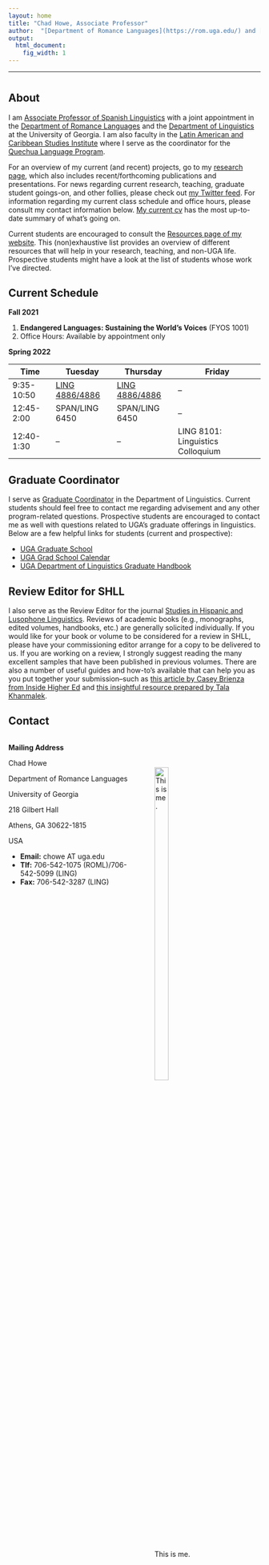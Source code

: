 ```yaml
---
layout: home
title: "Chad Howe, Associate Professor"
author:  "[Department of Romance Languages](https://rom.uga.edu/) and [Department of Linguistics](https://www.linguistics.uga.edu/) at [the University of Georgia](https://www.uga.edu/)"
output:
  html_document:
    fig_width: 1
---
```


----

# {.tabset}

## About

I am [Associate Professor of Spanish Linguistics](http://rom.uga.edu/directory/people/chad-howe) with a joint appointment in the [Department of Romance Languages](http://rom.uga.edu/) and the [Department of Linguistics](http://www.linguistics.uga.edu/) at the University of Georgia. I am also faculty in the [Latin American and Caribbean Studies Institute](http://lacs.franklin.uga.edu/) where I serve as the coordinator for the [Quechua Language Program](http://lacs.franklin.uga.edu/quechua-language).

For an overview of my current (and recent) projects, go to my [research page](research.html), which also includes recent/forthcoming publications and presentations. For news regarding current research, teaching, graduate student goings-on, and other follies, please check out [my Twitter feed](https://twitter.com/ChoweAthens). For information regarding my current class schedule and office hours, please consult my contact information below. [My current cv](https://drive.google.com/open?id=12AJlAyBTaXN46iEJOa2ko8zDzXhHKNwI) has the most up-to-date summary of what's going on.

Current students are encouraged to consult the [Resources page of my website](https://chadhoweuga.github.io/chowe/resources.html). This (non)exhaustive list provides an overview of different resources that will help in your research, teaching, and non-UGA life. Prospective students might have a look at the list of students whose work I've directed.


<!--
<style>
.column-left{
  float: left;
  width: 50%;
  text-align: left;
}
.column-right{
  float: right;
  width: 50%;
  text-align: left;
}
</style>

<div class="column-left">

I am [Associate Professor of Spanish Linguistics](http://rom.uga.edu/directory/people/chad-howe) with a joint appointment in the [Department of Romance Languages](http://rom.uga.edu/) and the [Department of Linguistics](http://www.linguistics.uga.edu/) at the University of Georgia. I am also faculty in the [Latin American and Caribbean Studies Institute](http://lacs.franklin.uga.edu/) where I serve as the coordinator for the [Quechua Language Program](http://lacs.franklin.uga.edu/quechua-language).

For an overview of my current (and recent) projects, go to my [research page](research.html), which also includes recent/forthcoming publications and presentations. For news regarding current research, teaching, graduate student goings-on, and other follies, please check out [my Twitter feed](https://twitter.com/ChoweAthens). For information regarding my current class schedule and office hours, please consult my contact information below. [My current cv](https://drive.google.com/open?id=12AJlAyBTaXN46iEJOa2ko8zDzXhHKNwI) has the most up-to-date summary of what's going on.

Current students are encouraged to consult the [Resources page of my website](https://chadhoweuga.github.io/chowe/resources.html). This (non)exhaustive list provides an overview of different resources that will help in your research, teaching, and non-UGA life. Prospective students might have a look at the list of students whose work I've directed.


</div>
<div class="column-center">
<center><img src="images/ChadHowe1.jpg" width="175px"></center>  
</div>
-->


## Current Schedule

<div class="well well-sm">
  **Fall 2021**
</div>

1.  **Endangered Languages: Sustaining the World's Voices** (FYOS 1001)
2.  Office Hours: Available by appointment only


<div class="well well-sm">
  **Spring 2022**
</div>

<table class="table table-striped table-hover ">
  <thead>
    <tr>
      <th>Time</th>
      <th>Tuesday</th>
      <th>Thursday</th>
      <th>Friday</th>
    </tr>
  </thead>
  <tbody>
    <tr>
      <td>9:35-10:50</td>
      <td>[LING 4886/4886](https://www.linguistics.uga.edu/courses/content/englling-48866886)</td>
      <td>[LING 4886/4886](https://www.linguistics.uga.edu/courses/content/englling-48866886)</td>
      <td>--</td>
    </tr>
    <tr>
      <td>12:45-2:00</td>
      <td>SPAN/LING 6450</td>
      <td>SPAN/LING 6450</td>
      <td>--</td>
    </tr>
    <tr>
      <td>12:40-1:30</td>
      <td>--</td>
      <td>--</td>
      <td>LING 8101: Linguistics Colloquium</td>
    </tr>
  </tbody>
</table>


## Graduate Coordinator

I serve as [Graduate Coordinator](https://www.linguistics.uga.edu/graduate-program) in the Department of Linguistics. Current students should feel free to contact me regarding advisement and any other program-related questions. Prospective students are encouraged to contact me as well with questions related to UGA's graduate offerings in linguistics. Below are a few helpful links for students (current and prospective):

- [UGA Graduate School](https://grad.uga.edu/)
- [UGA Grad School Calendar](https://grad.uga.edu/index.php/current-students/important-dates-deadlines/)
- [UGA Department of Linguistics Graduate Handbook](https://ling.franklin.uga.edu/sites/default/files/inline-files/Graduate%20Handbook%20Revised%20July%202019.pdf)

<!--
Tips for preparing an application
Loving languages is not enough
-->


## Review Editor for SHLL

I also serve as the Review Editor for the journal [Studies in Hispanic and Lusophone Linguistics](https://www.degruyter.com/view/journals/shll/shll-overview.xml?language=en&tab_body=editorialContent-75079). Reviews of academic books (e.g., monographs, edited volumes, handbooks, etc.) are generally solicited individually. If you would like for your book or volume to be considered for a review in SHLL, please have your commissioning editor arrange for a copy to be delivered to us. If you are working on a review, I strongly suggest reading the many excellent samples that have been published in previous volumes. There are also a number of useful guides and how-to's available that can help you as you put together your submission--such as [this article by Casey Brienza from Inside Higher Ed](https://www.insidehighered.com/advice/2015/03/27/essay-writing-academic-book-reviews) and [this insightful resource prepared by Tala Khanmalek](https://ideasonfire.net/how-to-write-a-book-review/). 

## Contact

<style>
.column-left{
  float: left;
  width: 50%;
  text-align: left;
}
.column-right{
  float: right;
  width: 50%;
  text-align: left;
}
</style>

<div class="column-left">

**Mailing Address**

Chad Howe

Department of Romance Languages

University of Georgia

218 Gilbert Hall

Athens, GA 30622-1815

USA


- **Email:** chowe AT uga.edu
- **Tlf:** 706-542-1075 (ROML)/706-542-5099 (LING)
- **Fax:** 706-542-3287 (LING)

</div>
<div class="column-left">

<br>
<br>


![This is me.](images/ChadHowe2.jpg){width=40%}

<br>
<br>
<br>
<br>
<br>

</div>

---


<!--
It's possible to create well-designed websites for free using [RStudio's R Markdown](http://rmarkdown.rstudio.com/) and hosting them on [Github](http://github.com). This is very new and incredibly cool. It is a really powerful way to communicate science using the same reproducible workflow you use for your analyses and collaborations.

***Creating websites with R Markdown can be done without knowing R or HTML, CSS, etc,*** and that's where we'll start. However, R Markdown integrates with these tools so the more you know the more complex and beautiful your website can be. This tutorial borrows heavily from a lot of great tutorials and resources you should check out too -- there are links throughout. 

The best way to learn is to follow along with your own laptop, but all are welcome. We'll spend half the time with the tutorial and half the time for you to work on your own website and get help. If you bring your laptop please do this beforehand: 

1. install [RStudio](https://www.rstudio.com/products/rstudio/download/)
1. create a [GitHub]((http://github.com)) account ([advice](http://happygitwithr.com/github-acct.html))
1. set up your computer to talk to GitHub
    - have RStudio linked directly (preferred) ([instructions sections 8-14](http://happygitwithr.com/hello-git.html))
    - or install the [Desktop App](https://desktop.github.com/)
    - or be familiar with git commands for the command line ([tutorial](https://try.github.io/levels/1/challenges/1))

----


**Examples:**

We have been using R Markdown for the Ocean Health Index:  [**ohi-science.org/ohi-global**](http://ohi-science.org/ohi-global).  
And R Markdown is much more than just websites -- here's a [**one-minute video about R Markdown**](http://rmarkdown.rstudio.com/lesson-1.html) to get you excited.
-->
